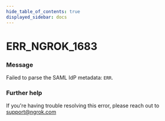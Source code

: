 ```yaml
---
hide_table_of_contents: true
displayed_sidebar: docs
---
```



# ERR_NGROK_1683

### Message

Failed to parse the SAML IdP metadata: `ERR`.

### Further help

If you're having trouble resolving this error, please reach out to [support@ngrok.com](mailto:support@ngrok.com?subject=Help%20with%20ERR_NGROK_1683)

<ErrorDetails error="err_ngrok_1683" />
